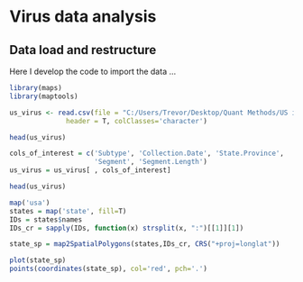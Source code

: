 # Virus data analysis

##  Data load and restructure

Here I develop the code to import the data ... 

```r
library(maps)
library(maptools)

us_virus <- read.csv(file = "C:/Users/Trevor/Desktop/Quant Methods/US influenza.csv",
              header = T, colClasses='character')

head(us_virus)

cols_of_interest = c('Subtype', 'Collection.Date', 'State.Province',
                     'Segment', 'Segment.Length')
us_virus = us_virus[ , cols_of_interest]

head(us_virus)

map('usa')
states = map('state', fill=T)
IDs = states$names
IDs_cr = sapply(IDs, function(x) strsplit(x, ":")[[1]][1])

state_sp = map2SpatialPolygons(states,IDs_cr, CRS("+proj=longlat"))

plot(state_sp)
points(coordinates(state_sp), col='red', pch='.')
```

